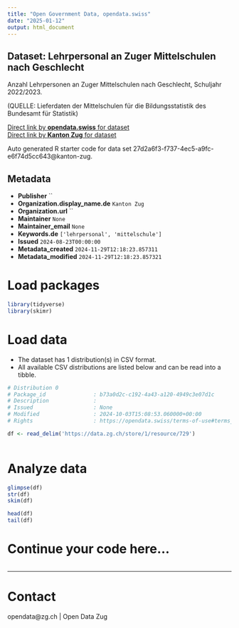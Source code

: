 ```yaml
---
title: "Open Government Data, opendata.swiss"
date: "2025-01-12"
output: html_document
---
```


## Dataset: Lehrpersonal an Zuger Mittelschulen nach Geschlecht

Anzahl Lehrpersonen an Zuger Mittelschulen nach Geschlecht, Schuljahr 2022/2023.

(QUELLE: Lieferdaten der Mittelschulen für die Bildungsstatistik des Bundesamt für Statistik)

[Direct link by **opendata.swiss** for dataset](https://opendata.swiss/de/dataset/lehrpersonal-an-zuger-mittelschulen-nach-geschlecht)<br>
[Direct link by **Kanton Zug** for dataset](https://www.zg.ch/behoerden/gesundheitsdirektion/statistikfachstelle/themen/bildung/mittelschulen)

Auto generated R starter code for data set 27d2a6f3-f737-4ec5-a9fc-e6f74d5cc643@kanton-zug.

## Metadata

- **Publisher** ``
- **Organization.display_name.de** `Kanton Zug`
- **Organization.url** ``
- **Maintainer** `None`
- **Maintainer_email** `None`
- **Keywords.de** `['lehrpersonal', 'mittelschule']`
- **Issued** `2024-08-23T00:00:00`
- **Metadata_created** `2024-11-29T12:18:23.857311`
- **Metadata_modified** `2024-11-29T12:18:23.857321`


# Load packages

```r

library(tidyverse)
library(skimr)

```

# Load data

-   The dataset has 1 distribution(s) in CSV format.
-   All available CSV distributions are listed below and can be read into a tibble.

```r

# Distribution 0
# Package_id               : b73a0d2c-c192-4a43-a120-4949c3e07d1c
# Description              : 
# Issued                   : None
# Modified                 : 2024-10-03T15:08:53.060000+00:00
# Rights                   : https://opendata.swiss/terms-of-use#terms_open

df <- read_delim('https://data.zg.ch/store/1/resource/729')



```

# Analyze data

```r

glimpse(df)
str(df)
skim(df)

head(df)
tail(df)

```

# Continue your code here...

```r

```

------------------------------------------------------------------------

# Contact

opendata@zg.ch | Open Data Zug
